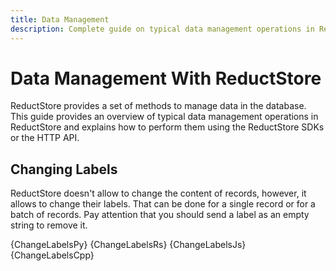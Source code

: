 ```yaml
---
title: Data Management
description: Complete guide on typical data management operations in ReductStore.
---
```



<head>
    <link rel="canonical" href="https://www.reduct.store/docs/guides/data-managment"/>
</head>

# Data Management With ReductStore

ReductStore provides a set of methods to manage data in the database. This guide provides an overview of typical data management operations in ReductStore and explains how to perform them using the ReductStore SDKs or the HTTP API.

## Changing Labels

ReductStore doesn't allow to change the content of records, however, it allows to change their labels.
That can be done for a single record or for a batch of records. Pay attention that you should send a label as an empty string to remove it.


<Tabs>
    <TabItem value="Python">
        <CodeBlock language="python">
            {ChangeLabelsPy}
        </CodeBlock>
    </TabItem>
    <TabItem value="Rust">
        <CodeBlock language="rust">
            {ChangeLabelsRs}
        </CodeBlock>
    </TabItem>
    <TabItem value="JavaScript">
        <CodeBlock language="javascript">
            {ChangeLabelsJs}
        </CodeBlock>
    </TabItem>
    <TabItem value="C++">
        <CodeBlock language="cpp">
            {ChangeLabelsCpp}
        </CodeBlock>
    </TabItem>
</Tabs>

